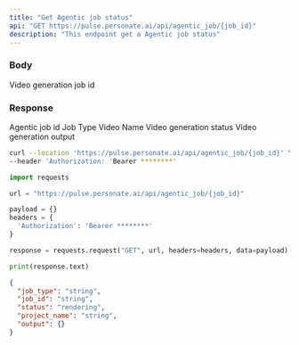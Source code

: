 ```yaml
---
title: "Get Agentic job status"
api: "GET https://pulse.personate.ai/api/agentic_job/{job_id}"
description: "This endpoint get a Agentic job status"
---
```


### Body

<ResponseField name="job_id" type="string" required="true">
  Video generation job id
</ResponseField>

### Response

<ResponseField name="job_id" type="string">
  Agentic job id
</ResponseField>

<ResponseField name="job_type" type="string">
  Job Type
</ResponseField>

<ResponseField name="project_name" type="object">
  Video Name
</ResponseField>

<ResponseField name="status" type="string">
  Video generation status
</ResponseField>

<ResponseField name="output" type="string">
  Video generation output
</ResponseField>

<RequestExample>

```bash Bash
curl --location 'https://pulse.personate.ai/api/agentic_job/{job_id}' \
--header 'Authorization: 'Bearer ********'
```

```python Python
import requests

url = "https://pulse.personate.ai/api/agentic_job/{job_id}"

payload = {}
headers = {
  'Authorization': 'Bearer ********'
}

response = requests.request("GET", url, headers=headers, data=payload)

print(response.text)

```

</RequestExample>

<ResponseExample>

```json Response
{
  "job_type": "string",
  "job_id": "string",
  "status": "rendering",
  "project_name": "string",
  "output": {}
}
```

</ResponseExample>
